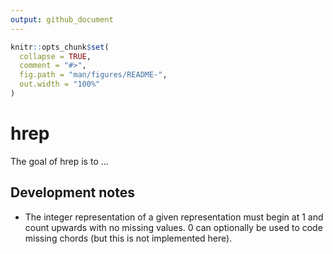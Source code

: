 ```yaml
---
output: github_document
---
```


<!-- README.md is generated from README.Rmd. Please edit that file -->

```r
knitr::opts_chunk$set(
  collapse = TRUE,
  comment = "#>",
  fig.path = "man/figures/README-",
  out.width = "100%"
)
```
# hrep

The goal of hrep is to ...

## Development notes

- The integer representation of a given representation
must begin at 1 and count upwards with no missing values.
0 can optionally be used to code missing chords (but this is not implemented here).
